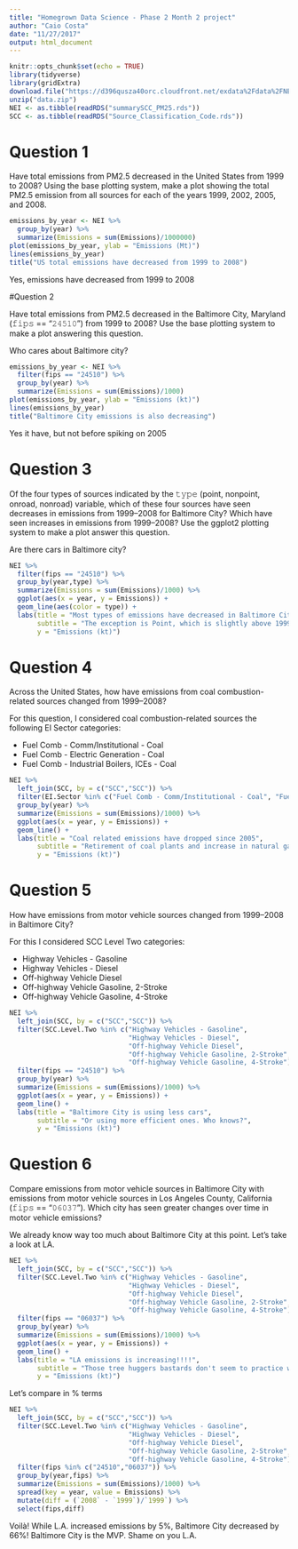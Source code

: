 ```yaml
---
title: "Homegrown Data Science - Phase 2 Month 2 project"
author: "Caio Costa"
date: "11/27/2017"
output: html_document
---
```


```r
knitr::opts_chunk$set(echo = TRUE)
library(tidyverse)
library(gridExtra)
download.file("https://d396qusza40orc.cloudfront.net/exdata%2Fdata%2FNEI_data.zip","data.zip")
unzip("data.zip")
NEI <- as.tibble(readRDS("summarySCC_PM25.rds"))
SCC <- as.tibble(readRDS("Source_Classification_Code.rds"))
```

# Question 1

Have total emissions from PM2.5 decreased in the United States from 1999 to 2008? Using the base plotting system, make a plot showing the total PM2.5 emission from all sources for each of the years 1999, 2002, 2005, and 2008.

```r
emissions_by_year <- NEI %>%
  group_by(year) %>%
  summarize(Emissions = sum(Emissions)/1000000)
plot(emissions_by_year, ylab = "Emissions (Mt)")
lines(emissions_by_year)
title("US total emissions have decreased from 1999 to 2008")
```

Yes, emissions have decreased from 1999 to 2008

#Question 2

Have total emissions from PM2.5 decreased in the Baltimore City, Maryland (𝚏𝚒𝚙𝚜 == "𝟸𝟺𝟻𝟷𝟶") from 1999 to 2008? Use the base plotting system to make a plot answering this question.

Who cares about Baltimore city?

```r
emissions_by_year <- NEI %>%
  filter(fips == "24510") %>%
  group_by(year) %>%
  summarize(Emissions = sum(Emissions)/1000)
plot(emissions_by_year, ylab = "Emissions (kt)")
lines(emissions_by_year)
title("Baltimore City emissions is also decreasing")
```

Yes it have, but not before spiking on 2005

# Question 3

Of the four types of sources indicated by the 𝚝𝚢𝚙𝚎 (point, nonpoint, onroad, nonroad) variable, which of these four sources have seen decreases in emissions from 1999–2008 for Baltimore City? Which have seen increases in emissions from 1999–2008? Use the ggplot2 plotting system to make a plot answer this question.

Are there cars in Baltimore city?

```r
NEI %>%
  filter(fips == "24510") %>%
  group_by(year,type) %>%
  summarize(Emissions = sum(Emissions)/1000) %>%
  ggplot(aes(x = year, y = Emissions)) +
  geom_line(aes(color = type)) +
  labs(title = "Most types of emissions have decreased in Baltimore City",
       subtitle = "The exception is Point, which is slightly above 1999 level",
       y = "Emissions (kt)")
```

# Question 4

Across the United States, how have emissions from coal combustion-related sources changed from 1999–2008?

For this question, I considered coal combustion-related sources the following EI Sector categories:

* Fuel Comb - Comm/Institutional - Coal
* Fuel Comb - Electric Generation - Coal 
* Fuel Comb - Industrial Boilers, ICEs - Coal

```r
NEI %>%
  left_join(SCC, by = c("SCC","SCC")) %>%
  filter(EI.Sector %in% c("Fuel Comb - Comm/Institutional - Coal", "Fuel Comb - Electric Generation - Coal", "Fuel Comb - Industrial Boilers, ICEs - Coal")) %>%
  group_by(year) %>%
  summarize(Emissions = sum(Emissions)/1000) %>%
  ggplot(aes(x = year, y = Emissions)) +
  geom_line() +
  labs(title = "Coal related emissions have dropped since 2005",
       subtitle = "Retirement of coal plants and increase in natural gas production explains the fall",
       y = "Emissions (kt)")
```

# Question 5

How have emissions from motor vehicle sources changed from 1999–2008 in Baltimore City?

For this I considered SCC Level Two categories:

* Highway Vehicles - Gasoline
* Highway Vehicles - Diesel
* Off-highway Vehicle Diesel
* Off-highway Vehicle Gasoline, 2-Stroke
* Off-highway Vehicle Gasoline, 4-Stroke

```r
NEI %>%
  left_join(SCC, by = c("SCC","SCC")) %>%
  filter(SCC.Level.Two %in% c("Highway Vehicles - Gasoline",
                              "Highway Vehicles - Diesel",
                              "Off-highway Vehicle Diesel",
                              "Off-highway Vehicle Gasoline, 2-Stroke",
                              "Off-highway Vehicle Gasoline, 4-Stroke")) %>%
  filter(fips == "24510") %>%
  group_by(year) %>%
  summarize(Emissions = sum(Emissions)/1000) %>%
  ggplot(aes(x = year, y = Emissions)) +
  geom_line() +
  labs(title = "Baltimore City is using less cars",
       subtitle = "Or using more efficient ones. Who knows?",
       y = "Emissions (kt)")
```

# Question 6

Compare emissions from motor vehicle sources in Baltimore City with emissions from motor vehicle sources in Los Angeles County, California (𝚏𝚒𝚙𝚜 == "𝟶𝟼𝟶𝟹𝟽"). Which city has seen greater changes over time in motor vehicle emissions?

We already know way too much about Baltimore City at this point. Let's take a look at LA.
```r
NEI %>%
  left_join(SCC, by = c("SCC","SCC")) %>%
  filter(SCC.Level.Two %in% c("Highway Vehicles - Gasoline",
                              "Highway Vehicles - Diesel",
                              "Off-highway Vehicle Diesel",
                              "Off-highway Vehicle Gasoline, 2-Stroke",
                              "Off-highway Vehicle Gasoline, 4-Stroke")) %>%
  filter(fips == "06037") %>%
  group_by(year) %>%
  summarize(Emissions = sum(Emissions)/1000) %>%
  ggplot(aes(x = year, y = Emissions)) +
  geom_line() +
  labs(title = "LA emissions is increasing!!!!",
       subtitle = "Those tree huggers bastards don't seem to practice what they preach",
       y = "Emissions (kt)")

```

Let's compare in % terms

```r
NEI %>%
  left_join(SCC, by = c("SCC","SCC")) %>%
  filter(SCC.Level.Two %in% c("Highway Vehicles - Gasoline",
                              "Highway Vehicles - Diesel",
                              "Off-highway Vehicle Diesel",
                              "Off-highway Vehicle Gasoline, 2-Stroke",
                              "Off-highway Vehicle Gasoline, 4-Stroke")) %>%
  filter(fips %in% c("24510","06037")) %>%
  group_by(year,fips) %>%
  summarize(Emissions = sum(Emissions)/1000) %>%
  spread(key = year, value = Emissions) %>%
  mutate(diff = (`2008` - `1999`)/`1999`) %>%
  select(fips,diff)
```

Voilà! While L.A. increased emissions by 5%, Baltimore City decreased by 66%! Baltimore City is the MVP. Shame on you L.A.